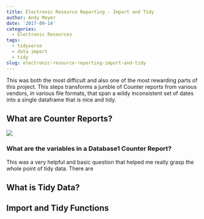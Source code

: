 ```yaml
---
title: Electronic Resource Reporting - Import and Tidy
author: Andy Meyer
date: '2017-09-14'
categories:
  - Electronic Resources
tags:
  - tidyverse
  - data import
  - tidy
slug: electronic-resource-reporting-import-and-tidy
---
```


This was both the most difficult and also one of the most rewarding parts of this project. This steps transforms a jumble of Counter reports from various vendors, in various file formats, that span a wildy inconsistent set of dates into a single dataframe that is nice and tidy.

## What are Counter Reports?
![](/img/counterreport1.png)

### What are the variables in a Database1 Counter Report?
This was a very helpful and basic question that helped me really grasp the whole point of tidy data. There are 

## What is Tidy Data?

## Import and Tidy Functions